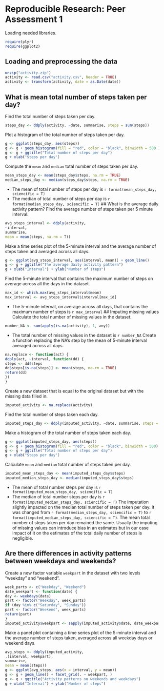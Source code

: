 # Reproducible Research: Peer Assessment 1

Loading needed libraries.
```r
require(plyr)
require(ggplot2)
```
## Loading and preprocessing the data
```r
unzip("activity.zip")
activity <- read.csv("activity.csv", header = TRUE)
activity <- transform(activity, date = as.Date(date))
```
## What is mean total number of steps taken per day?
Find the total number of steps taken per day.
```r
steps_day <- ddply(activity, ~date, summarise, steps = sum(steps))
```
Plot a histogram of the total number of steps taken per day.
```r
g <- ggplot(steps_day, aes(steps))
g <- g + geom_histogram(fill = "red", color = "black", binwidth = 500 )
g <- g + ggtitle("Total number of steps per day")
g + xlab("Steps per day")
```
Compute the `mean` and `median` total number of steps taken per day.
```r
mean_steps_day <- mean(steps_day$steps, na.rm = TRUE)
median_steps_day <- median(steps_day$steps, na.rm = TRUE)
```
- The mean of total number of steps per day is `r format(mean_steps_day, sciencific = T)`
- The median of total number of steps per day is `r format(median_steps_day, sciencific = T)`
## What is the average daily activity pattern?
Find the average number of steps taken per 5 minute interval.
```r
avg_steps_interval <- ddply(activity,
~interval,
summarise,
mean = mean(steps, na.rm = T))
```
Make a time series plot of the 5-minute interval and the average number of steps taken and averaged across all days.
```r
g <- ggplot(avg_steps_interval, aes(interval, mean)) + geom_line()
g <- g + ggtitle("The average daily activity pattern")
g + xlab("Interval") + ylab("Number of steps")
```
Find the 5-minute interval that contains the maximum number of steps on average across all the days in the dataset.
```r
max_id <- which.max(avg_steps_interval$mean)
max_interval <- avg_steps_interval$interval[max_id]
```
- The 5-minute interval, on average across all days, that contains the maximum number of steps is `r max_interval`
## Imputing missing values
Calculate the total number of missing values in the dataset.
```r
number_NA <- sum(apply(is.na(activity), 1, any))
```
- The total number of missing values in the dataset is `r number_NA`
Create a function replacing the NA's step by the mean of 5-minute interval averaged across all days.
```r
na.replace <- function(act) {
ddply(act, ~interval, function(dd) {
steps <- dd$steps
dd$steps[is.na(steps)] <- mean(steps, na.rm = TRUE)
return(dd)
})
}
```
Create a new dataset that is equal to the original dataset but with the missing data filled in.
```r
imputed_activity <- na.replace(activity)
```
Find the total number of steps taken each day.
```r
imputed_steps_day <- ddply(imputed_activity, ~date, summarise, steps = sum(steps))
```
Make a histogram of the total number of steps taken each day.
```r
g <- ggplot(imputed_steps_day, aes(steps))
g <- g + geom_histogram(fill = "red", color = "black", binwidth = 500)
g <- g + ggtitle("Total number of steps per day")
g + xlab("Steps per day")
```
Calculate `mean` and `median` total number of steps taken per day.
```r
imputed_mean_steps_day <- mean(imputed_steps_day$steps)
imputed_median_steps_day <- median(imputed_steps_day$steps)
```
- The mean of total number steps per day is
`r format(imputed_mean_steps_day, sciencific = T)`
- The median of total number steps per day is
`r format(imputed_median_steps_day, sciencific = T)`
The imputation slightly impacted on the median total number of steps taken per day. It was changed from `r format(median_steps_day, sciencific = T)` to `r format(imputed_median_steps_day, sciencific = T)`. The mean total number of steps taken per day remained the same. Usually the imputing of missing values can introduce bias in an estimates but in our case impact of it on the estimates of the total daily number of steps is negligible.

## Are there differences in activity patterns between weekdays and weekends?
Create a new factor variable `weekpart` in the dataset with two levels "weekday" and "weekend".
```r
week_parts <- c("Weekday", "Weekend")
date_weekpart <- function(date) {
day <- weekdays(date)
part <- factor("Weekday", week_parts)
if (day %in% c("Saturday", "Sunday"))
part <- factor("Weekend", week_parts)
return(part)
}
imputed_activity$weekpart <- sapply(imputed_activity$date, date_weekpart)
```
Make a panel plot containing a time series plot of the 5-minute interval and the average number of steps taken, averaged across all weekday days or weekend days.
```r
avg_steps <- ddply(imputed_activity,
.(interval, weekpart),
summarise,
mean = mean(steps))
g <- ggplot(avg_steps, aes(x = interval, y = mean))
g <- g + geom_line() + facet_grid(. ~ weekpart, )
g <- g + ggtitle("Activity patterns on weekends and weekdays")
g + xlab("Interval") + ylab("Number of steps")
```

